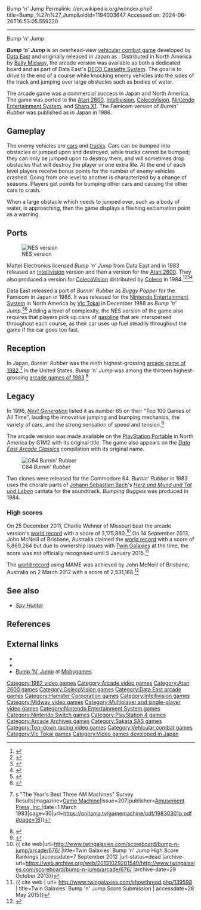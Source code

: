 Bump 'n' Jump
Permalink: //en.wikipedia.org/w/index.php?title=Bump_%27n%27_Jump&oldid=1194003647
Accessed on: 2024-06-26T16:53:05.559220



------
Bump 'n' Jump
{{distinguish|Jump 'n Bump}}
{{about|the 1982 video game|the 1981 film|Burning Rubber}}
{{Use dmy dates|date=August 2021}}
{{Infobox video game
|title= Bump 'n' Jump
|image= Bumpnjump arcadeflyer.PNG
|caption= Arcade flyer
|developer= [[Data East]]
|publisher= {{vgrelease|[[Japan|JP]]|Data East|NA|[[Midway Games|Bally Midway]]}}[[Vic Tokai]] (NES)
|composer= Hiroaki Yoshida (NES)<br />Azusa Hara (NES)
|platforms= [[Arcade video game|Arcade]], [[Intellivision]], [[Atari 2600]], [[ColecoVision]], [[Sharp X1]], [[Nintendo Entertainment System|NES]]
|released= '''November 1982:''' Arcade<ref>{{cite web|url=http://www.dataeast-corp.co.jp/dev/license/license2.htm|title=ライセンス一覧表|publisher=[[Data East]]|archive-url=https://web.archive.org/web/20010423042028/http://www.dataeast-corp.co.jp/dev/license/license2.htm|archive-date=23 April 2001}}</ref><br>'''1983:''' Intellivision, 2600<br>'''July 1984:''' ColecoVision<ref name="CE">{{cite magazine |title=Year-End Index |magazine=[[Computer Entertainer]] |date=January 1985 |volume=3 |issue=10 |page=156 |url=http://www.ataricompendium.com/archives/newsletters/video_game_update/computer_entertainer_jan85.pdf#page=12}}</ref><br>'''1986:''' Famicom<br>'''December 1988:''' NES
|genre= [[Vehicular combat game|Vehicular combat]]
|modes= [[Single-player]], [[Multiplayer video game|multiplayer]]
}}

'''''Bump 'n' Jump''''' is an overhead-view [[vehicular combat game]] developed by [[Data East]] and originally released in Japan as {{nihongo|'''''Burnin' Rubber'''''|バーニンラバー|Bānin Rabā}}. Distributed in North America by [[Midway Games|Bally Midway]], the arcade version was available as both a dedicated board and as part of Data East's [[DECO Cassette System]]. The goal is to drive to the end of a course while knocking enemy vehicles into the sides of the track and jumping over large obstacles such as bodies of water.

The arcade game was a commercial success in Japan and North America. The game was ported to the [[Atari 2600]], [[Intellivision]], [[ColecoVision]], [[Nintendo Entertainment System]], and [[Sharp X1]]. The Famicom version of ''Burnin' Rubber'' was published as {{nihongo|'''''Buggy Popper'''''|バギー・ポッパー|Bagī Poppā}} in Japan in 1986.

==Gameplay==
The enemy vehicles are [[automobile|cars]] and [[truck]]s. Cars can be bumped into obstacles or jumped upon and destroyed, while trucks cannot be bumped; they can only be jumped upon to destroy them, and will sometimes drop obstacles that will destroy the player or one extra life. At the end of each level players receive bonus points for the number of enemy vehicles crashed. Going from one level to another is characterized by a change of seasons. Players get points for bumping other cars and causing the other cars to crash. 

When a large obstacle which needs to jumped over, such as a body of water, is approaching, then the game displays a flashing exclamation point as a warning.

==Ports==
[[File:Bumpandjumpnes.PNG|thumb|NES version]]

Mattel Electronics licensed ''Bump 'n' Jump'' from Data East and in 1983 released an [[Intellivision]] version and then a version for the [[Atari 2600]]. They also produced a version for [[ColecoVision]] distributed by [[Coleco]] in 1984.<ref>{{Cite web|url=https://www.gamefaqs.com/company/4308-mattel|title = Mattel Company Information - GameFAQs}}</ref><ref>{{Cite web|url=https://www.gamefaqs.com/c64/566389-burnin-rubber|title = Burnin' Rubber for Commodore 64 - GameFAQs}}</ref><ref>{{Cite web|url=https://www.gamefaqs.com/intellivision/576726-bump-n-jump|title=Bump 'n' Jump for Intellivision - GameFAQs}}</ref><ref>{{Cite web|url=https://www.gamefaqs.com/colecovision/585462-bump-n-jump|title = Bump 'n' Jump for Colecovision - GameFAQs}}</ref>

Data East released a port of ''Burnin' Rubber'' as ''Buggy Popper'' for the Famicom in Japan in 1986. It was released for the [[Nintendo Entertainment System]] in North America by [[Vic Tokai]] in December 1988 as ''Bump 'n' Jump''.<ref name="NintendoList">{{cite web |url=https://www.nintendo.com/consumer/downloads/nes_games.pdf |publisher=Nintendo of America |access-date=August 9, 2015 |title=NES Games |url-status=dead |archive-url=https://web.archive.org/web/20140611225644/http://www.nintendo.com/consumer/downloads/nes_games.pdf |archive-date=June 11, 2014 }}</ref><ref name="NES release">{{Cite web|url=https://www.gamefaqs.com/nes/587164-bump-n-jump/data|title = Bump 'n' Jump Release Information for NES - GameFAQs}}</ref> Adding a level of complexity, the NES version of the game also requires that players pick up cans of [[gasoline]] that are interspersed throughout each course, as their car uses up fuel steadily throughout the game if the car goes too fast.

==Reception==
In Japan, ''Burnin' Rubber'' was the ninth highest-grossing [[1982 in video games|arcade game of 1982]].<ref>{{cite magazine|title="Pole Position" No. 1 Video Game: ''Game Machine''{{'}}s "The Year's Best Three AM Machines" Survey Results|magazine=[[:ja:ゲームマシン|Game Machine]]|issue=207|publisher=[[:ja:アミューズメント通信社|Amusement Press, Inc.]]|date=1 March 1983|page=30|url=https://onitama.tv/gamemachine/pdf/19830301p.pdf#page=16}}</ref> In the United States, ''Bump 'n' Jump'' was among the thirteen highest-grossing [[1983 in video games|arcade games of 1983]].<ref>{{cite magazine |title=AMOA Votes on Annual Game Awards |magazine=[[Cash Box]] |date=29 October 1983 |page=60 |url=https://archive.org/details/cashbox45unse_20/page/68}}</ref>

==Legacy==
In 1996, ''[[Next Generation (magazine)|Next Generation]]'' listed it as number 65 on their "Top 100 Games of All Time", lauding the innovative jumping and bumping mechanics, the variety of cars, and the strong sensation of speed and tension.<ref>{{cite magazine|title=Top 100 Games of All Time |magazine=[[Next Generation (magazine)|Next Generation]]|issue=21  |date=September 1996|page=48}}</ref>

The arcade version was made available on the [[PlayStation Portable]] in North America by G1M2 with its original title. The game also appears on the ''[[Data East Arcade Classics]]'' compilation with its original name.

[[File:Burningrubber.png|thumb|C64 ''Burnin' Rubber'']]

Two clones were released for the Commodore 64. ''Burnin' Rubber'' in 1983 uses the chorale parts of [[Johann Sebastian Bach]]'s ''[[Herz und Mund und Tat und Leben]]'' cantata for the soundtrack. ''Bumping Buggies'' was produced in 1984.

===High scores===
On 25 December 2011, Charlie Wehner of Missouri beat the arcade version's [[world record]] with a score of 3,175,880.<ref>{{ cite web|url=http://www.twingalaxies.com/scoreboard/bump-n-jump/arcade/676/ |title=Twin Galaxies' Bump 'n' Jump High Score Rankings |accessdate=7 September 2012 |url-status=dead |archive-url=https://web.archive.org/web/20131029201540/http://www.twingalaxies.com/scoreboard/bump-n-jump/arcade/676/ |archive-date=29 October 2013}}</ref><!-- Note: Guiness World Records source their Arcade world records scores from Twin Galaxies --> On 14 September 2013, John McNeill of Brisbane, Australia claimed the [[world record]] with a score of 5,869,264 but due to ownership issues with [[Twin Galaxies]] at the time, the score was not officially recognised until 5 January 2015.<ref>{{ cite web | url= http://www.twingalaxies.com/showthread.php/139598 | title=Twin Galaxies' Bump 'n' Jump Score Submission | accessdate=28 May 2015}}</ref><!-- Note: Guiness World Records source their Arcade world records scores from Twin Galaxies
-->

The [[world record]] using MAME was achieved by John McNeill of Brisbane, Australia on 2 March 2012 with a score of 2,531,168.<ref>{{cite web|url=http://www.twingalaxies.com/scoreboard/bump-n-jump/mame/7700/ |archive-url=https://archive.today/20131028132311/http://www.twingalaxies.com/scoreboard/bump-n-jump/mame/7700/ |url-status=dead |archive-date=28 October 2013 |title=Twin Galaxies' Bump 'n' Jump High Score Rankings |accessdate=8 June 2013}}</ref><!-- Note: Guiness World Records source their Arcade world records scores from Twin Galaxies -->

==See also==
* ''[[Spy Hunter]]''

==References==
{{reflist}}

==External links==
* {{KLOV game|id=7234}}
* {{IAg|Bump_n_Jump_1984_Mattel_proto|platform=ColecoVision prototype}}
* [https://www.mobygames.com/game/9306/bump-n-jump/ Bump 'N' Jump] at [[Mobygames]]

{{Data East}}

[[Category:1982 video games]]
[[Category:Arcade video games]]
[[Category:Atari 2600 games]]
[[Category:ColecoVision games]]
[[Category:Data East arcade games]]
[[Category:Hamster Corporation games]]
[[Category:Intellivision games]]
[[Category:Midway video games]]
[[Category:Multiplayer and single-player video games]]
[[Category:Nintendo Entertainment System games]]
[[Category:Nintendo Switch games]]
[[Category:PlayStation 4 games]]
[[Category:Arcade Archives games]]
[[Category:Sakata SAS games]]
[[Category:Top-down racing video games]]
[[Category:Vehicular combat games]]
[[Category:Vic Tokai games]]
[[Category:Video games developed in Japan]]